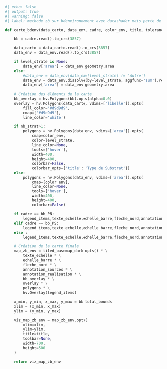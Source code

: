 
```python
#| echo: false
#| output: true
#| warning: false
#| label: methode zb sur bdenvironnement avec datashader mais perte de l'hovertool feux

def carte_bdenv(data_carto, data_env, cadre, color_env, title, tolerance, textlegende,nb_strat,level_strate,pos_legend,label_legend_env,texte_sources):

    bb = cadre.read().to_crs(3857)

    data_carto = data_carto.read().to_crs(3857)
    data_env = data_env.read().to_crs(3857)

    if level_strate is None:
        data_env['area'] = data_env.geometry.area
    else:
        #data_env = data_env[data_env[level_strate] != 'Autre']
        data_env = data_env.dissolve(by=level_strate, aggfunc='sum').reset_index()
        data_env['area'] = data_env.geometry.area
        
    # Création des éléments de la carte
    bb_overlay = hv.Polygons(bb).opts(alpha=0.0)
    overlay = hv.Polygons(data_carto, vdims=['libelle']).opts(
        fill_color='#d9d9d9',
        cmap=['#d9d9d9'],
        line_color='white')

    if nb_strat>1:
        polygons = hv.Polygons(data_env, vdims=['area']).opts(
            cmap=color_env,
            color=level_strate,
            line_color=None,
            tools=['hover'],
            width=400,
            height=400,
            colorbar=False,
            colorbar_opts={'title': 'Type de Substrat'})    
    else:
        polygons = hv.Polygons(data_env, vdims=['area']).opts(
            cmap=[color_env],
            line_color=None,
            tools=['hover'],
            width=400,
            height=400,
            colorbar=False)

    if cadre == bb_PN:
        legend_items,texte_echelle,echelle_barre,fleche_nord,annotation_realisation,annotation_sources=loc_PN(level_strate,nb_strat,data_env,pos_legend,label_legend_env,color_env,texte_sources)
    elif cadre == bb_PS:
        legend_items,texte_echelle,echelle_barre,fleche_nord,annotation_realisation,annotation_sources=loc_PS_no_zb(level_strate,nb_strat,data_env,pos_legend,label_legend_env,color_env,texte_sources)
    else :
        legend_items,texte_echelle,echelle_barre,fleche_nord,annotation_realisation,annotation_sources=loc_GT_no_zb(level_strate,nb_strat,data_env,pos_legend,label_legend_env,color_env,texte_sources)

    # Création de la carte finale
    map_zb_env = tiled_basemap_dark.opts() * \
        texte_echelle * \
        echelle_barre * \
        fleche_nord * \
        annotation_sources * \
        annotation_realisation * \
        bb_overlay * \
        overlay * \
        polygons * \
        hv.Overlay(legend_items)

    x_min, y_min, x_max, y_max = bb.total_bounds
    xlim = (x_min, x_max)
    ylim = (y_min, y_max)

    viz_map_zb_env = map_zb_env.opts(
        xlim=xlim,
        ylim=ylim,
        title=title,
        toolbar=None,
        width=700,
        height=500
    )

    return viz_map_zb_env
```